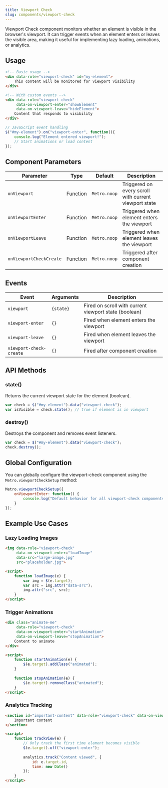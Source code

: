 ```yaml
---
title: Viewport Check
slug: components/viewport-check
---
```


Viewport Check component monitors whether an element is visible in the browser's viewport. It can trigger events when an element enters or leaves the visible area, making it useful for implementing lazy loading, animations, or analytics.

## Usage

```html
<!-- Basic usage -->
<div data-role="viewport-check" id="my-element">
    This content will be monitored for viewport visibility
</div>

<!-- With custom events -->
<div data-role="viewport-check" 
     data-on-viewport-enter="showElement" 
     data-on-viewport-leave="hideElement">
    Content that responds to visibility
</div>
```

```javascript
// JavaScript event handling
$("#my-element").on("viewport-enter", function(){
    console.log("Element entered viewport!");
    // Start animations or load content
});
```

## Component Parameters

| Parameter | Type | Default | Description |
| --- | --- | --- | --- |
| `onViewport` | Function | `Metro.noop` | Triggered on every scroll with current viewport state |
| `onViewportEnter` | Function | `Metro.noop` | Triggered when element enters the viewport |
| `onViewportLeave` | Function | `Metro.noop` | Triggered when element leaves the viewport |
| `onViewportCheckCreate` | Function | `Metro.noop` | Triggered after component creation |

## Events

| Event | Arguments | Description |
| --- | --- | --- |
| `viewport` | `{state}` | Fired on scroll with current viewport state (boolean) |
| `viewport-enter` | `{}` | Fired when element enters the viewport |
| `viewport-leave` | `{}` | Fired when element leaves the viewport |
| `viewport-check-create` | `{}` | Fired after component creation |

## API Methods

### state()

Returns the current viewport state for the element (boolean).

```javascript
var check = $("#my-element").data("viewport-check");
var isVisible = check.state(); // true if element is in viewport
```

### destroy()

Destroys the component and removes event listeners.

```javascript
var check = $("#my-element").data("viewport-check");
check.destroy();
```

## Global Configuration

You can globally configure the viewport-check component using the `Metro.viewportCheckSetup` method:

```javascript
Metro.viewportCheckSetup({
    onViewportEnter: function() {
        console.log("Default behavior for all viewport-check components");
    }
});
```

## Example Use Cases

### Lazy Loading Images

```html
<img data-role="viewport-check" 
     data-on-viewport-enter="loadImage" 
     data-src="large-image.jpg" 
     src="placeholder.jpg">

<script>
    function loadImage(e) {
        var img = $(e.target);
        var src = img.attr("data-src");
        img.attr("src", src);
    }
</script>
```

### Trigger Animations

```html
<div class="animate-me" 
     data-role="viewport-check" 
     data-on-viewport-enter="startAnimation"
     data-on-viewport-leave="stopAnimation">
    Content to animate
</div>

<script>
    function startAnimation(e) {
        $(e.target).addClass("animated");
    }
    
    function stopAnimation(e) {
        $(e.target).removeClass("animated");
    }
</script>
```

### Analytics Tracking

```html
<section id="important-content" data-role="viewport-check" data-on-viewport-enter="trackView">
    Important content
</section>

<script>
    function trackView(e) {
        // Only track the first time element becomes visible
        $(e.target).off("viewport-enter");
        
        analytics.track("Content viewed", {
            id: e.target.id,
            time: new Date()
        });
    }
</script>
```
